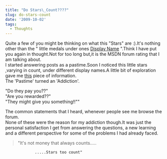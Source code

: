 ```yaml
---
title: "Do Stars\_Count????"
slug: do-stars-count
date: '2009-10-02'
tags:
  - Thoughts
---
```

Quite a few of you might be thinking on what this "Stars" are :).It's nothing other than the " little medals under ones [Display Name](http://social.msdn.microsoft.com/Profile/en-US/?user=Rahul%20P%20Nath&referrer=http%3a%2f%2fsocial.msdn.microsoft.com%2fforums%2fen-US%2fwpf%2fthreads%2f&rh=6B76a24eG8mIv3Gbc46komILEicsF8SS2q2mVnak%2bVQ%3d&sp=forums) ".Think I have put you again in thought.Not for too long but,it is the MSDN forum rating that I am talking about.  
I started answering posts as a pastime.Soon I noticed this little stars ,varying in count, under different display names.A little bit of exploration gave me [this](http://social.msdn.microsoft.com/Forums/en-US/help#310) piece of information.  
The 'Pastime' turned an 'Addiction'.

"Do they pay you??"  
"Are you rewarded??"  
"They might give you something!!""

The common statements that I heard, whenever people see me browse the forum.  
None of these were the reason for my addiction though.It was just the personal satisfaction I get from answering the questions, a new learning and a different perspective for some of the problems I had already faced.

> "It's not money that always counts.....

```
             .....Stars too count"

```
